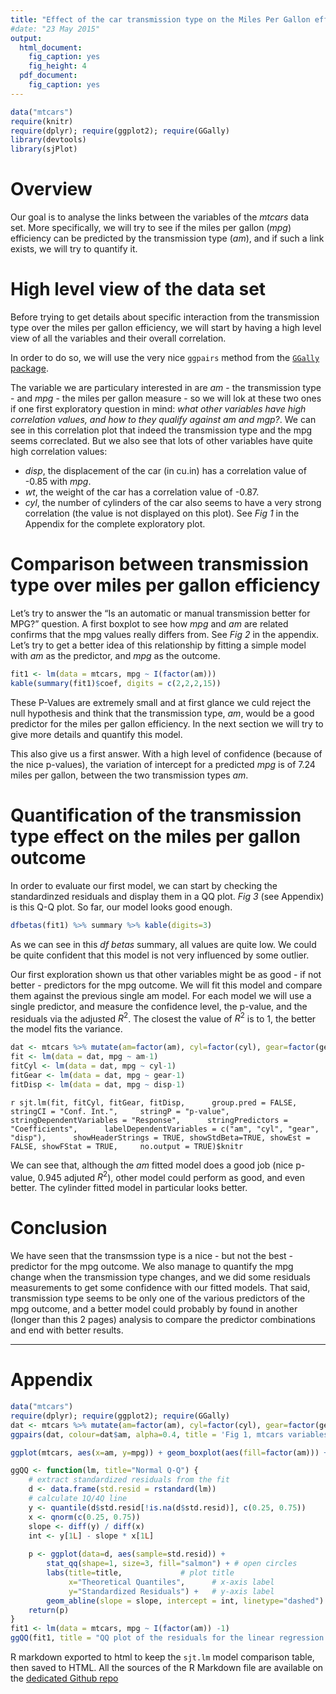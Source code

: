 ---
title: "Effect of the car transmission type on the Miles Per Gallon efficiency."
#date: "23 May 2015"
output: 
  html_document: 
    fig_caption: yes
    fig_height: 4
  pdf_document: 
    fig_caption: yes
---
    
```{r Init, echo=FALSE, message=FALSE, warning=FALSE}
data("mtcars")
require(knitr)
require(dplyr); require(ggplot2); require(GGally)
library(devtools)
library(sjPlot)
```
    
# Overview

Our goal is to analyse the links between the variables of the *mtcars* data set. More specifically, we will try to see if the miles per gallon (*mpg*) efficiency can be predicted by the transmission type (*am*), and if such a link exists, we will try to quantify it. 


# High level view of the data set

Before trying to get details about specific interaction from the transmission type over the miles per gallon efficiency, we will start by having a high level view of all the variables and their overall correlation.

In order to do so, we will use the very nice `ggpairs` method from the [`GGally` package](https://github.com/ggobi/ggally). 

The variable we are particulary interested in are *am* - the transmission type - and *mpg* - the miles per gallon measure - so we will lok at these two ones if one first exploratory question in mind: *what other variables have high correlation values, and how to they qualify against am and mgp?*. 
We can see in this correlation plot that indeed the transmission type and the mpg seems correclated. 
But we also see that lots of other variables have quite high correlation values: 

- *disp*, the displacement of the car (in cu.in) has a correlation value of -0.85 with *mpg*.
- *wt*, the weight of  the car has a correlation value of -0.87.
- *cyl*, the number of cylinders of the car also seems to have a very strong correlation (the value is not displayed on this plot).
See *Fig 1* in the Appendix for the complete exploratory plot.



# Comparison between transmission type over miles per gallon efficiency

Let's try to answer the “Is an automatic or manual transmission better for MPG?” question.
A first boxplot to see how *mpg* and *am* are related confirms that the mpg values really differs from. See *Fig 2* in the appendix. Let's try to get a better idea of this relationship by fitting a simple model with *am* as the predictor, and *mpg* as the outcome.

```{r }
fit1 <- lm(data = mtcars, mpg ~ I(factor(am)))
kable(summary(fit1)$coef, digits = c(2,2,2,15))
```

These P-Values are extremely small and at first glance we culd reject the null hypothesis and think that the transmission type, *am*, would be a good predictor for the miles per gallon efficiency. In the next section we will try to give more details and quantify this model.

This also give us a first answer. With a high level of confidence (because of the nice p-values), the variation of intercept for a predicted *mpg* is of 7.24 miles per gallon, between the two transmission types *am*.


# Quantification of the transmission type effect on the miles per gallon outcome

In order to evaluate our first model, we can start by checking the standardinzed residuals and display them in a QQ plot. *Fig 3* (see Appendix) is this Q-Q plot. So far, our model looks good enough. 
```{r Model 1 residuals measures using df beta, echo=FALSE}
dfbetas(fit1) %>% summary %>% kable(digits=3)
```

As we can see in this *df betas* summary, all values are quite low. We could be quite confident that this model is not very influenced by some outlier. 



Our first exploration shown us that other variables might be as good - if not better - predictors for the mpg outcome. We will fit this model and compare them against the previous single am model. 
For each model we will use a single predictor, and measure the confidence level, the p-value, and the residuals via the adjusted $R^2$. The closest the value of $R^2$ is to 1, the better the model fits the variance. 


```{r Model comparison, echo=FALSE, warning=FALSE, echo=FALSE}


dat <- mtcars %>% mutate(am=factor(am), cyl=factor(cyl), gear=factor(gear))
fit <- lm(data = dat, mpg ~ am-1)
fitCyl <- lm(data = dat, mpg ~ cyl-1)
fitGear <- lm(data = dat, mpg ~ gear-1)
fitDisp <- lm(data = dat, mpg ~ disp-1)
```
`r sjt.lm(fit, fitCyl, fitGear, fitDisp, 
    group.pred = FALSE, 
    stringCI = "Conf. Int.",
    stringP = "p-value", 
    stringDependentVariables = "Response", 
    stringPredictors = "Coefficients", 
    labelDependentVariables = c("am", "cyl", "gear", "disp"), 
    showHeaderStrings = TRUE, showStdBeta=TRUE, showEst = FALSE, showFStat = TRUE,
    no.output = TRUE)$knitr`

We can see that, although the *am* fitted model does a good job (nice p-value, 0.945 adjuted $R^2$), other model could perform as good, and even better. The cylinder fitted model in particular looks better.

# Conclusion

We have seen that the transmssion type is a nice - but not the best - predictor for the mpg outcome. We also manage to quantify the mpg change when the transmission type changes, and we did some residuals measurements to get some confidence with our fitted models. That said, transmission type seems to be only one of the various predictors of the mpg outcome, and a better model could probably by found in another (longer than this 2 pages) analysis to compare the predictor combinations and end with better results.
 
***
# Appendix 


```{r Chunk 1 Code for high level correlation views,echo=FALSE, warning=FALSE, message=FALSE, eval=TRUE, fig.cap='Fig 1, mtcars variables correlation plot', fig.width=10, fig.height=10}
data("mtcars")
require(dplyr); require(ggplot2); require(GGally)
dat <- mtcars %>% mutate(am=factor(am), cyl=factor(cyl), gear=factor(gear))
ggpairs(dat, colour=dat$am, alpha=0.4, title = 'Fig 1, mtcars variables correlation plot')
```

```{r  Figure 2 mpg distributed by am,echo=FALSE, warning=FALSE, message=FALSE, eval=TRUE, fig.cap='Fig 2, mpg distributed by am'}
ggplot(mtcars, aes(x=am, y=mpg)) + geom_boxplot(aes(fill=factor(am))) + ggtitle('Fig 2, mpg values distributed by am')
```


```{r Figure 3, QQ plot of the residuals for the linear regression mpg~am-1 , echo=FALSE, fig.cap='Fig 3, QQ plot of the residuals for the linear regression mpg~am-1'}
ggQQ <- function(lm, title="Normal Q-Q") {
    # extract standardized residuals from the fit
    d <- data.frame(std.resid = rstandard(lm))
    # calculate 1Q/4Q line
    y <- quantile(d$std.resid[!is.na(d$std.resid)], c(0.25, 0.75))
    x <- qnorm(c(0.25, 0.75))
    slope <- diff(y) / diff(x)
    int <- y[1L] - slope * x[1L]
    
    p <- ggplot(data=d, aes(sample=std.resid)) +
        stat_qq(shape=1, size=3, fill="salmon") + # open circles
        labs(title=title,             # plot title
             x="Theoretical Quantiles",      # x-axis label
             y="Standardized Residuals") +   # y-axis label
        geom_abline(slope = slope, intercept = int, linetype="dashed")  # dashed reference line
    return(p)
}
fit1 <- lm(data = mtcars, mpg ~ I(factor(am)) -1)
ggQQ(fit1, title = "QQ plot of the residuals for the linear regression mpg~am-1" )

```


R markdown exported to html to keep the `sjt.lm` model comparison table, then saved to HTML. All the sources of the R Markdown file are available on the [dedicated Github repo](https://github.com/sportebois/coursera-reggressionModels-project/blob/master/mpg-analysis.Rmd)

